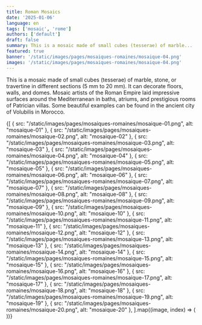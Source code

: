 ```yaml
---
title: Roman Mosaics
date: '2025-01-06'
language: en
tags: ['mosaic', 'rome']
authors: ['default']
draft: false
summary: This is a mosaic made of small cubes (tesserae) of marble...
featured: true
banner: '/static/images/pages/mosaiques-romaines/mosaique-04.png'
images: '/static/images/pages/mosaiques-romaines/mosaique-04.png'
---
```

This is a mosaic made of small cubes (tesserae) of marble, stone, or travertine in different sections (5 mm to 20 mm). It can decorate floors, walls, and domes. 
Mosaic artists of the Roman Empire laid impressive surfaces around the Mediterranean in baths, atriums, and prestigious rooms of Patrician villas. 
Some beautiful examples can be found in the ancient city of Volubilis in Morocco.

<div className="grid grid-cols-1 md:grid-cols-2 lg:grid-cols-3 gap-2">
  {[
    { src: "/static/images/pages/mosaiques-romaines/mosaique-01.png", alt: "mosaique-01" },
    { src: "/static/images/pages/mosaiques-romaines/mosaique-02.png", alt: "mosaique-02" },
    { src: "/static/images/pages/mosaiques-romaines/mosaique-03.png", alt: "mosaique-03" },
    { src: "/static/images/pages/mosaiques-romaines/mosaique-04.png", alt: "mosaique-04" },
    { src: "/static/images/pages/mosaiques-romaines/mosaique-05.png", alt: "mosaique-05" },
    { src: "/static/images/pages/mosaiques-romaines/mosaique-06.png", alt: "mosaique-06" },
    { src: "/static/images/pages/mosaiques-romaines/mosaique-07.png", alt: "mosaique-07" },
    { src: "/static/images/pages/mosaiques-romaines/mosaique-08.png", alt: "mosaique-08" },
    { src: "/static/images/pages/mosaiques-romaines/mosaique-09.png", alt: "mosaique-09" },
    { src: "/static/images/pages/mosaiques-romaines/mosaique-10.png", alt: "mosaique-10" },
    { src: "/static/images/pages/mosaiques-romaines/mosaique-11.png", alt: "mosaique-11" },
    { src: "/static/images/pages/mosaiques-romaines/mosaique-12.png", alt: "mosaique-12" },
    { src: "/static/images/pages/mosaiques-romaines/mosaique-13.png", alt: "mosaique-13" },
    { src: "/static/images/pages/mosaiques-romaines/mosaique-14.png", alt: "mosaique-14" },
    { src: "/static/images/pages/mosaiques-romaines/mosaique-15.png", alt: "mosaique-15" },
    { src: "/static/images/pages/mosaiques-romaines/mosaique-16.png", alt: "mosaique-16" },
    { src: "/static/images/pages/mosaiques-romaines/mosaique-17.png", alt: "mosaique-17" },
    { src: "/static/images/pages/mosaiques-romaines/mosaique-18.png", alt: "mosaique-18" },
    { src: "/static/images/pages/mosaiques-romaines/mosaique-19.png", alt: "mosaique-19" },
    { src: "/static/images/pages/mosaiques-romaines/mosaique-20.png", alt: "mosaique-20" },
  ].map((image, index) => (
    <div key={index} className="rounded-lg">
      <FancyBoxImage
        src={image.src}
        alt={image.alt}
        width={2912}
        height={1632}
        className="w-full h-full object-cover"
      />
    </div>
  ))}
</div>